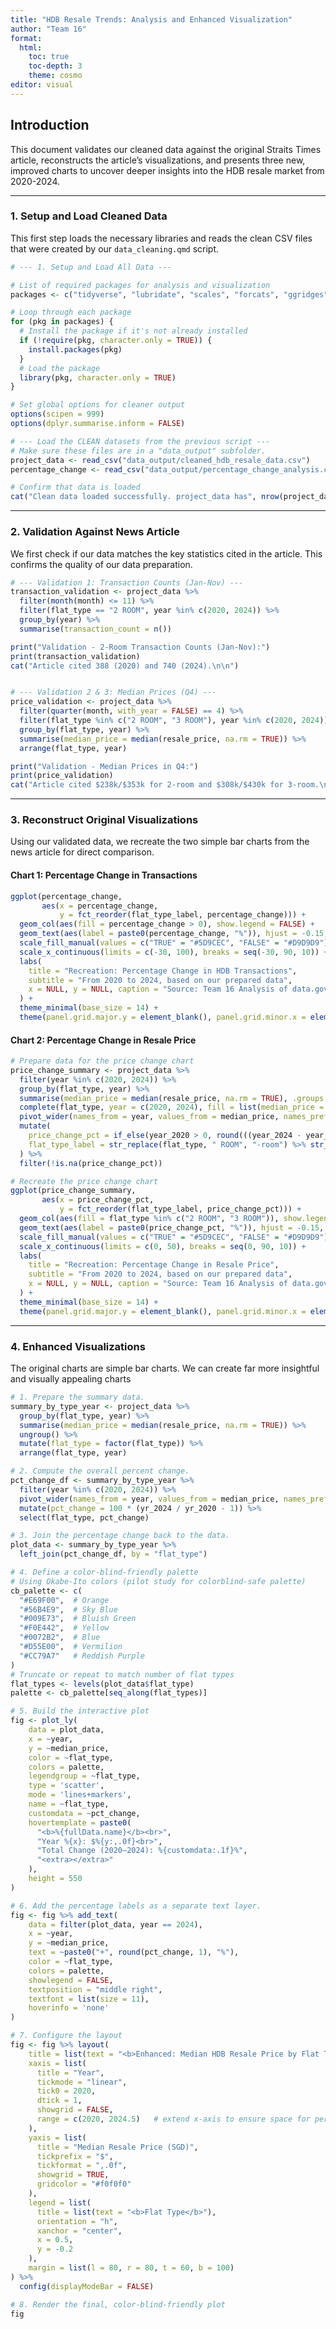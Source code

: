 ```yaml
---
title: "HDB Resale Trends: Analysis and Enhanced Visualization"
author: "Team 16"
format: 
  html:
    toc: true
    toc-depth: 3
    theme: cosmo
editor: visual
---
```


## Introduction

This document validates our cleaned data against the original Straits Times article, reconstructs the article's visualizations, and presents three new, improved charts to uncover deeper insights into the HDB resale market from 2020-2024.

------------------------------------------------------------------------

### **1. Setup and Load Cleaned Data**

This first step loads the necessary libraries and reads the clean CSV files that were created by our `data_cleaning.qmd` script.

```r
# --- 1. Setup and Load All Data ---

# List of required packages for analysis and visualization
packages <- c("tidyverse", "lubridate", "scales", "forcats", "ggridges", "plotly", "sf","patchwork")

# Loop through each package
for (pkg in packages) {
  # Install the package if it's not already installed
  if (!require(pkg, character.only = TRUE)) {
    install.packages(pkg)
  }
  # Load the package
  library(pkg, character.only = TRUE)
}

# Set global options for cleaner output
options(scipen = 999)
options(dplyr.summarise.inform = FALSE)

# --- Load the CLEAN datasets from the previous script ---
# Make sure these files are in a "data_output" subfolder.
project_data <- read_csv("data_output/cleaned_hdb_resale_data.csv")
percentage_change <- read_csv("data_output/percentage_change_analysis.csv")

# Confirm that data is loaded
cat("Clean data loaded successfully. project_data has", nrow(project_data), "rows.\n")
```

------------------------------------------------------------------------

### **2. Validation Against News Article**

We first check if our data matches the key statistics cited in the article. This confirms the quality of our data preparation.

```r
# --- Validation 1: Transaction Counts (Jan-Nov) ---
transaction_validation <- project_data %>%
  filter(month(month) <= 11) %>%
  filter(flat_type == "2 ROOM", year %in% c(2020, 2024)) %>%
  group_by(year) %>%
  summarise(transaction_count = n())

print("Validation - 2-Room Transaction Counts (Jan-Nov):")
print(transaction_validation)
cat("Article cited 388 (2020) and 740 (2024).\n\n")


# --- Validation 2 & 3: Median Prices (Q4) ---
price_validation <- project_data %>%
  filter(quarter(month, with_year = FALSE) == 4) %>%
  filter(flat_type %in% c("2 ROOM", "3 ROOM"), year %in% c(2020, 2024)) %>%
  group_by(flat_type, year) %>%
  summarise(median_price = median(resale_price, na.rm = TRUE)) %>%
  arrange(flat_type, year)

print("Validation - Median Prices in Q4:")
print(price_validation)
cat("Article cited $238k/$353k for 2-room and $308k/$430k for 3-room.\n")
```

------------------------------------------------------------------------

### **3. Reconstruct Original Visualizations**

Using our validated data, we recreate the two simple bar charts from the news article for direct comparison.

#### **Chart 1: Percentage Change in Transactions**

```r
ggplot(percentage_change, 
       aes(x = percentage_change, 
           y = fct_reorder(flat_type_label, percentage_change))) +
  geom_col(aes(fill = percentage_change > 0), show.legend = FALSE) +
  geom_text(aes(label = paste0(percentage_change, "%")), hjust = -0.15, size = 3.5, color = "black") +
  scale_fill_manual(values = c("TRUE" = "#5D9CEC", "FALSE" = "#D9D9D9")) +
  scale_x_continuous(limits = c(-30, 100), breaks = seq(-30, 90, 10)) +
  labs(
    title = "Recreation: Percentage Change in HDB Transactions",
    subtitle = "From 2020 to 2024, based on our prepared data",
    x = NULL, y = NULL, caption = "Source: Team 16 Analysis of data.gov.sg"
  ) +
  theme_minimal(base_size = 14) +
  theme(panel.grid.major.y = element_blank(), panel.grid.minor.x = element_blank(), plot.title.position = "plot")
```

#### **Chart 2: Percentage Change in Resale Price**

```r
# Prepare data for the price change chart
price_change_summary <- project_data %>%
  filter(year %in% c(2020, 2024)) %>%
  group_by(flat_type, year) %>%
  summarise(median_price = median(resale_price, na.rm = TRUE), .groups = "drop") %>%
  complete(flat_type, year = c(2020, 2024), fill = list(median_price = 0)) %>%
  pivot_wider(names_from = year, values_from = median_price, names_prefix = "year_") %>%
  mutate(
    price_change_pct = if_else(year_2020 > 0, round(((year_2024 - year_2020) / year_2020) * 100, 1), NA_real_),
    flat_type_label = str_replace(flat_type, " ROOM", "-room") %>% str_to_title()
  ) %>%
  filter(!is.na(price_change_pct))

# Recreate the price change chart
ggplot(price_change_summary, 
       aes(x = price_change_pct, 
           y = fct_reorder(flat_type_label, price_change_pct))) +
  geom_col(aes(fill = flat_type %in% c("2 ROOM", "3 ROOM")), show.legend = FALSE) +
  geom_text(aes(label = paste0(price_change_pct, "%")), hjust = -0.15, size = 3.5, color = "black") +
  scale_fill_manual(values = c("TRUE" = "#5D9CEC", "FALSE" = "#D9D9D9")) +
  scale_x_continuous(limits = c(0, 50), breaks = seq(0, 90, 10)) +
  labs(
    title = "Recreation: Percentage Change in Resale Price",
    subtitle = "From 2020 to 2024, based on our prepared data",
    x = NULL, y = NULL, caption = "Source: Team 16 Analysis of data.gov.sg"
  ) +
  theme_minimal(base_size = 14) +
  theme(panel.grid.major.y = element_blank(), panel.grid.minor.x = element_blank(), plot.title.position = "plot")
```

------------------------------------------------------------------------

### **4. Enhanced Visualizations**

The original charts are simple bar charts. We can create far more insightful and visually appealing charts

```r
# 1. Prepare the summary data.
summary_by_type_year <- project_data %>%
  group_by(flat_type, year) %>%
  summarise(median_price = median(resale_price, na.rm = TRUE)) %>%
  ungroup() %>%
  mutate(flat_type = factor(flat_type)) %>%
  arrange(flat_type, year)

# 2. Compute the overall percent change.
pct_change_df <- summary_by_type_year %>%
  filter(year %in% c(2020, 2024)) %>%
  pivot_wider(names_from = year, values_from = median_price, names_prefix = "yr_") %>%
  mutate(pct_change = 100 * (yr_2024 / yr_2020 - 1)) %>%
  select(flat_type, pct_change)

# 3. Join the percentage change back to the data.
plot_data <- summary_by_type_year %>%
  left_join(pct_change_df, by = "flat_type")

# 4. Define a color-blind-friendly palette
# Using Okabe-Ito colors (pilot study for colorblind-safe palette)
cb_palette <- c(
  "#E69F00",  # Orange
  "#56B4E9",  # Sky Blue
  "#009E73",  # Bluish Green
  "#F0E442",  # Yellow
  "#0072B2",  # Blue
  "#D55E00",  # Vermilion
  "#CC79A7"   # Reddish Purple
)
# Truncate or repeat to match number of flat types
flat_types <- levels(plot_data$flat_type)
palette <- cb_palette[seq_along(flat_types)]

# 5. Build the interactive plot
fig <- plot_ly(
    data = plot_data,
    x = ~year,
    y = ~median_price,
    color = ~flat_type,
    colors = palette,
    legendgroup = ~flat_type,
    type = 'scatter',
    mode = 'lines+markers',
    name = ~flat_type,
    customdata = ~pct_change,
    hovertemplate = paste0(
      "<b>%{fullData.name}</b><br>",
      "Year %{x}: $%{y:,.0f}<br>",
      "Total Change (2020–2024): %{customdata:.1f}%",
      "<extra></extra>"
    ),
    height = 550
)

# 6. Add the percentage labels as a separate text layer.
fig <- fig %>% add_text(
    data = filter(plot_data, year == 2024),
    x = ~year,
    y = ~median_price,
    text = ~paste0("+", round(pct_change, 1), "%"),
    color = ~flat_type,
    colors = palette,
    showlegend = FALSE,
    textposition = "middle right",
    textfont = list(size = 11),
    hoverinfo = 'none'
)

# 7. Configure the layout
fig <- fig %>% layout(
    title = list(text = "<b>Enhanced: Median HDB Resale Price by Flat Type (2020–2024)</b>", y = 0.95),
    xaxis = list(
      title = "Year",
      tickmode = "linear",
      tick0 = 2020,
      dtick = 1,
      showgrid = FALSE,
      range = c(2020, 2024.5)   # extend x-axis to ensure space for percentage labels
    ),
    yaxis = list(
      title = "Median Resale Price (SGD)",
      tickprefix = "$",
      tickformat = ",.0f",
      showgrid = TRUE,
      gridcolor = "#f0f0f0"
    ),
    legend = list(
      title = list(text = "<b>Flat Type</b>"),
      orientation = "h",
      xanchor = "center",
      x = 0.5,
      y = -0.2
    ),
    margin = list(l = 80, r = 80, t = 60, b = 100)
) %>%
  config(displayModeBar = FALSE)

# 8. Render the final, color‑blind‑friendly plot
fig
```
